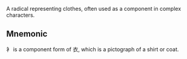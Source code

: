 A radical representing clothes, often used as a component in complex characters.

## Mnemonic

衤 is a component form of 衣, which is a pictograph of a shirt or coat.
